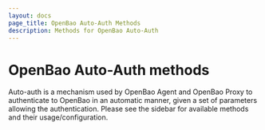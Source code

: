 ```yaml
---
layout: docs
page_title: OpenBao Auto-Auth Methods
description: Methods for OpenBao Auto-Auth
---
```


# OpenBao Auto-Auth methods

Auto-auth is a mechanism used by OpenBao Agent and OpenBao Proxy to authenticate
to OpenBao in an automatic manner, given a set of parameters allowing the
authentication. Please see the sidebar for available methods and their
usage/configuration.
